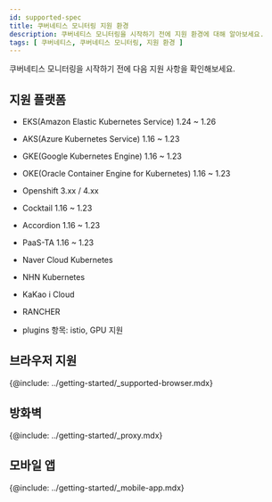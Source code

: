 ```yaml
---
id: supported-spec
title: 쿠버네티스 모니터링 지원 환경
description: 쿠버네티스 모니터링을 시작하기 전에 지원 환경에 대해 알아보세요.
tags: [ 쿠버네티스, 쿠버네티스 모니터링, 지원 환경 ]
---
```


쿠버네티스 모니터링을 시작하기 전에 다음 지원 사항을 확인해보세요.

## 지원 플랫폼

* EKS(Amazon Elastic Kubernetes Service) 1.24 ~ 1.26

* AKS(Azure Kubernetes Service) 1.16 ~ 1.23

* GKE(Google Kubernetes Engine) 1.16 ~ 1.23

* OKE(Oracle Container Engine for Kubernetes) 1.16 ~ 1.23

* Openshift 3.xx / 4.xx

* Cocktail 1.16 ~ 1.23

* Accordion 1.16 ~ 1.23

* PaaS-TA 1.16 ~ 1.23

* Naver Cloud Kubernetes

* NHN Kubernetes

* KaKao i Cloud

* RANCHER

* plugins 항목: istio, GPU 지원

## 브라우저 지원

{@include: ../getting-started/_supported-browser.mdx}  

## 방화벽

{@include: ../getting-started/_proxy.mdx} 

## 모바일 앱

{@include: ../getting-started/_mobile-app.mdx} 
